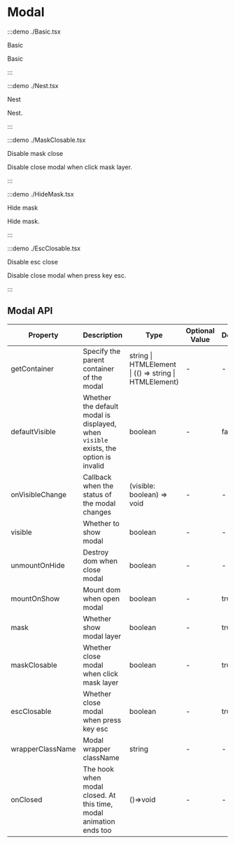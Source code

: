 # Modal

:::demo ./Basic.tsx

Basic

Basic

:::

:::demo ./Nest.tsx

Nest

Nest.

:::

:::demo ./MaskClosable.tsx

Disable mask close

Disable close modal when click mask layer.

:::

:::demo ./HideMask.tsx

Hide mask

Hide mask.

:::

:::demo ./EscClosable.tsx

Disable esc close

Disable close modal when press key esc.

:::

## Modal API

| Property | Description | Type | Optional Value | Default | Require |
| --- | --- | --- | --- | --- | --- |
| getContainer | Specify the parent container of the modal | string &#x007c; HTMLElement &#x007c; (() => string &#x007c; HTMLElement) | - | - | false |
| defaultVisible | Whether the default modal is displayed, when `visible` exists, the option is invalid | boolean | - | false | false |
| onVisibleChange | Callback when the status of the modal changes | (visible: boolean) => void | - | - | false |
| visible | Whether to show modal | boolean | - | - | false |
| unmountOnHide | Destroy dom when close modal | boolean | - | - | false |
| mountOnShow | Mount dom when open modal | boolean | - | true | false |
| mask | Whether show modal layer | boolean | - | true | false |
| maskClosable | Whether close modal when click mask layer | boolean | - | true | false |
| escClosable | Whether close modal when press key esc | boolean | - | true | false |
| wrapperClassName | Modal wrapper className | string | - | - | false |
| onClosed | The hook when modal closed. At this time, modal animation ends too | ()=>void | - | - | false |
